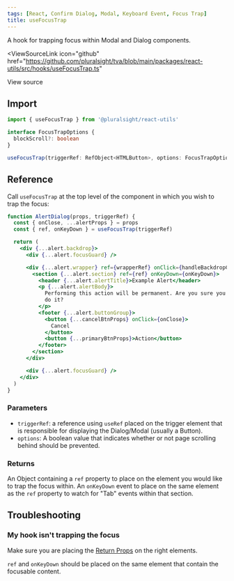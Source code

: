 ```yaml
---
tags: [React, Confirm Dialog, Modal, Keyboard Event, Focus Trap]
title: useFocusTrap
---
```



<p className="size-xxl">
  A hook for trapping focus within Modal and Dialog components.
</p>

<ViewSourceLink
  icon="github"
  href="https://github.com/pluralsight/tva/blob/main/packages/react-utils/src/hooks/useFocusTrap.ts"
>
  View source
</ViewSourceLink>

## Import

```javascript
import { useFocusTrap } from '@pluralsight/react-utils'
```

```typescript
interface FocusTrapOptions {
  blockScroll?: boolean
}

useFocusTrap(triggerRef: RefObject<HTMLButton>, options: FocusTrapOptions)
```

## Reference

Call `useFocusTrap` at the top level of the component in which you wish to trap the focus:

```jsx showLineNumbers {3,6,14}
function AlertDialog(props, triggerRef) {
  const { onClose, ...alertProps } = props
  const { ref, onKeyDown } = useFocusTrap(triggerRef)

  return (
    <div {...alert.backdrop}>
      <div {...alert.focusGuard} />

      <div {...alert.wrapper} ref={wrapperRef} onClick={handleBackdropClick}>
        <section {...alert.section} ref={ref} onKeyDown={onKeyDown}>
          <header {...alert.alertTitle}>Example Alert</header>
          <p {...alert.alertBody}>
            Performing this action will be permanent. Are you sure you want to
            do it?
          </p>
          <footer {...alert.buttonGroup}>
            <button {...cancelBtnProps} onClick={onClose}>
              Cancel
            </button>
            <button {...primaryBtnProps}>Action</button>
          </footer>
        </section>
      </div>

      <div {...alert.focusGuard} />
    </div>
  )
}
```

### Parameters

- `triggerRef`: a reference using `useRef` placed on the trigger element that is responsible for displaying the Dialog/Modal (usually a Button).
- `options`: A boolean value that indicates whether or not page scrolling behind should be prevented.

### Returns

An Object containing a `ref` property to place on the element you would like to trap the focus within. An `onKeyDown` event to place on the same element as the `ref` property to watch for "Tab" events within that section.

## Troubleshooting

### My hook isn't trapping the focus

Make sure you are placing the [Return Props](#returns) on the right elements.

`ref` and `onKeyDown` should be placed on the same element that contain the focusable content.
